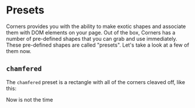 

# Presets

Corners provides you with the ability to make exotic shapes and associate them with DOM elements on your page. Out of the box, Corners has a number of pre-defined shapes that you can grab and use immediately. These pre-defined shapes are called "presets". Let's take a look at a few of them now.

## `chamfered`

The `chamfered` preset is a rectangle with all of the corners cleaved off, like this:

<ChamferedDivWithStroke>Now is not the time</ChamferedDivWithStroke>

<ChamferedDivWithStrokeCode />
